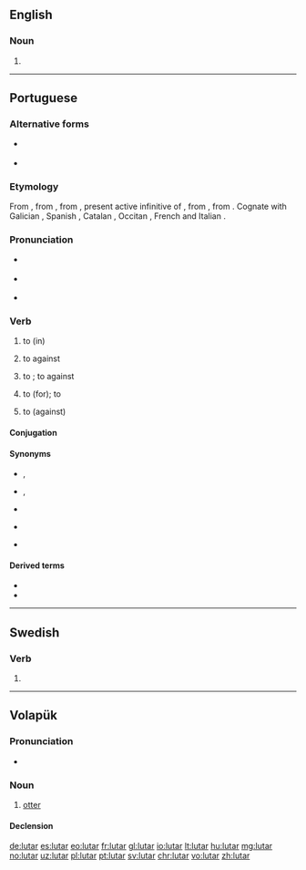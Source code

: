 ==English==

===Noun===
{{en-noun}}

# {{synonym of|lute guitar|lang=en}}

----

==Portuguese==

===Alternative forms===
* {{l|pt|luctar}} {{qualifier|obsolete}}
* {{l|pt|luitar}} {{qualifier|obsolete|or|dialectal}}

===Etymology===
From {{etyl|roa-opt|pt}} {{term|luitar|lang=roa-opt}}, from {{etyl|la|pt}} {{term||luctāre|lang=la}}, from {{term|luctārī|lang=la}}, present active infinitive of {{term|luctor||struggle|lang=la}}, from {{etyl|ine-pro|pt}} {{m|ine-pro|*lugsos}}, from {{term|Appendix:Proto-Indo-European/leug|*leug|bend, twist}}. Cognate with Galician {{term|loitar|lang=gl}}, Spanish {{term|luchar|lang=es}}, Catalan {{term|lluitar|lang=ca}}, Occitan {{term|luchar|lang=oc}}, French {{term|lutter|lang=fr}} and Italian {{term|lottare|lang=it}}.

===Pronunciation===
* {{a|PT}} {{IPA|/lu.ˈtaɾ/|lang=pt}}
*: {{homophones|lang=pt|lotar}}
* {{a|Brazil}} {{IPA|/lu.ˈta(ʁ)/|lang=pt}}
* {{hyphenation|lu|tar|lang=pt}}

===Verb===
{{pt-verb|lut|ar}}

# {{indtr|pt|intr=1|em|direct=1|qualdirect=less common}} to {{l|en|fight}} (in) {{gloss|to participate in a conflict}}
#: {{ux|pt|Nosso exército ficou com medo de '''lutar'''.|Our army was scared to '''fight'''.}}
#: {{ux|pt|Meu irmão disse que '''lutaria''' na guerra.|My brother said he '''would fight''' in the war.}}
#: {{ux|pt|Hoje morreu o último veterano que '''lutou''' a batalha de Verdun.|The last veteran who '''fought''' in the Battle of Verdun died today.}}
# {{indtr|pt|intr=1|com|contra}} to {{l|en|fight}} against {{gloss|to participate in a conflict against an enemy}}
#: {{ux|pt|Fiquei rindo das criancinhas '''lutando'''.|I kept laughing at the little children '''fighting''' [one another].}}
#: {{ux|pt|A legião deve '''lutar''' com os hunos ainda hoje.|The legion should '''fight''' the Huns today.}}
#: {{ux|pt|Deixe que os polacos '''lutem''' contra os invasores.|Let the Polish '''fight''' the invaders.}}
# {{indtr|pt|contra}} to {{l|en|fight}}; to {{l|en|struggle}} against {{gloss|to try to stop something}}
#: {{ux|pt|O candidato disse que '''lutara''' contra a corrupção.|The candidate said he '''had fought''' corruption.}}
# {{indtr|pt|por|intr=1}} to {{l|en|fight}} (for); to {{l|en|struggle}} {{gloss|to try to obtain something}}
#: {{ux|pt|Ela '''lutou''' e '''lutou''', mas nunca conseguiu uma vida melhor.|She '''fought''' and '''fought''', but never got a better life.}}
#: {{ux|pt|Eles '''lutaram''' pelo fim da guerra.|They '''fought''' for the war to end.}}
# {{indtr|pt|intr=1|contra}} to {{l|en|struggle}} (against) {{gloss|to attempt to counteract a force}}
#: {{ux|pt|Não '''lutes''', tomarás a vacina quer queira ou não.|Don’t '''struggle''', you will be vaccinated whether you like it or not.}}
#: {{ux|pt|Se tentarem te assaltar, faça tudo que mandarem e não '''lute'''.|If they try to rob you, do everything they tell you and don’t '''struggle'''.}}

====Conjugation====
{{pt-conj|lut|ar}}

====Synonyms====
* {{sense|to fight (in)}} {{l|pt|[[combater]] ([[em]])}}, {{l|pt|[[participar]] [[de]]}}
* {{sense|to fight against}} {{l|pt|combater}}, {{l|pt|[[brigar]] [[com]]}}
* {{sense|to try to stop}} {{l|pt|combater}}
* {{sense|to struggle}} {{l|pt|[[esforçar]]-[[se]]}}
* {{sense|to counteract a force}} {{l|pt|resistir}}

====Derived terms====
* {{l|pt|luta}}
* {{l|pt|lutador}}

----

==Swedish==

===Verb===
{{head|sv|verb form}}

# {{sv-verb-form-pre|luta}}

----

==Volapük==

===Pronunciation===
* {{IPA|/luˈtaɾ/|lang=vo}}

===Noun===
{{vo-noun}}

# [[otter]]

====Declension====
{{vo-decl-noun}}

[[de:lutar]]
[[es:lutar]]
[[eo:lutar]]
[[fr:lutar]]
[[gl:lutar]]
[[io:lutar]]
[[lt:lutar]]
[[hu:lutar]]
[[mg:lutar]]
[[no:lutar]]
[[uz:lutar]]
[[pl:lutar]]
[[pt:lutar]]
[[sv:lutar]]
[[chr:lutar]]
[[vo:lutar]]
[[zh:lutar]]